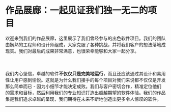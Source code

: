 
# 作品展廊：一起见证我们<Gradient>独一无二</Gradient>的项目

欢迎来到我们的作品展廊，这里展示了我们曾经参与的<Gradient>出色软件项目</Gradient>。我们的团队由娴熟的工程师和设计师组成，大家克服了各种挑战，并将我们客户的想法落地成现实。我们对最后的成果非常满意，也很荣幸能够和大家一起分享。<br></br><br></br>我们内心坚信，卓越的软件<b>不仅仅只是完美地运行</b>，而且还应该通过<Green>其设计和易用性让用户感到愉悦</Green>。这就是为什么我们接手的每个项目对我们来说都不仅仅是开发那么简单而已 - 因为<Red>小细节才能决定成败</Red>。我们与客户密切合作，精准定位他们的需求和目标，然后利用我们的专业知识打造出超越期望的软件体验。我们的作品集是我们追求卓越的呈现，我们期待在未来不断地创造出更多令人惊叹的软件。

<Hr className='my-12' />

<Portfolios />
